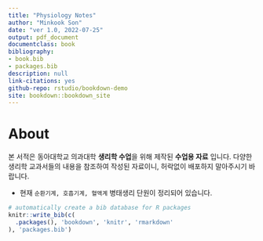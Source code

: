 ```yaml
--- 
title: "Physiology Notes"
author: "Minkook Son"
date: "ver 1.0, 2022-07-25"
output: pdf_document
documentclass: book
bibliography:
- book.bib
- packages.bib
description: null
link-citations: yes
github-repo: rstudio/bookdown-demo
site: bookdown::bookdown_site
---
```


# About {-}

본 서적은 동아대학교 의과대학 **생리학 수업**을 위해 제작된 **수업용 자료** 입니다.
다양한 생리학 교과서들의 내용을 참조하여 작성된 자료이니, 허락없이 배포하지 말아주시기 바랍니다.
 
 - 현재 `순환기계, 호흡기계, 혈액계` 병태생리 단원이 정리되어 있습니다.



```r
# automatically create a bib database for R packages
knitr::write_bib(c(
  .packages(), 'bookdown', 'knitr', 'rmarkdown'
), 'packages.bib')
```
